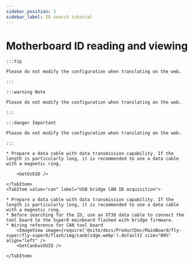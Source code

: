 ```yaml
---
sidebar_position: 5
sidebar_label: ID search tutorial
---
```








# Motherboard ID reading and viewing

    :::tip

    Please do not modify the configuration when translating on the web.

    :::

    :::warning Note

    Please do not modify the configuration when translating on the web.

    :::

    :::danger Important

    Please do not modify the configuration when translating on the web.

    :::

<Tabs>
    <TabItem value="usb" label="USB ID acquisition" default>

    * Prepare a data cable with data transmission capability. If the length is particularly long, it is recommended to use a data cable with a magnetic ring.
    
        <GetUsbID />
        
    </TabItem>
    <TabItem value="can" label="USB bridge CAN ID acquisition">

    * Prepare a data cable with data transmission capability. If the length is particularly long, it is recommended to use a data cable with a magnetic ring.
    * Before searching for the ID, use an XT30 data cable to connect the tool board to the Super8 mainboard flashed with bridge firmware.
    * Wiring reference for CAN tool board
        <ImageView image={require('@site/docs/ProductDoc/MainBoard/fly-super/fly-super8/flash/img/canbridge.webp').default} size="80%" align="left" />   
        <GetCanbusUUID />

    </TabItem>
</Tabs>